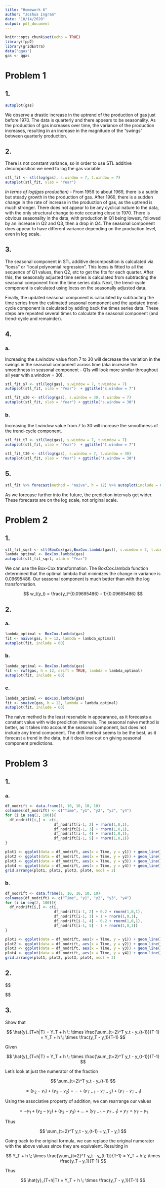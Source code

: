 ```yaml
---
title: "Homework 6"
author: "Joshua Ingram"
date: "10/14/2020"
output: pdf_document
---
```


```r
knitr::opts_chunk$set(echo = TRUE)
library(fpp2)
library(gridExtra)
data("qgas")
gas <- qgas
```

# Problem 1

## 1.

```r
autoplot(gas)
```

We observe a drastic increase in the uptrend of the production of gas just before 1970. The data is quarterly and there appears to be seasonality. As the production of gas increases over time, the variance of the production increases, resulting in an increase in the magnitude of the "swings" between quarterly production.

## 2.

There is not constant variance, so in order to use STL additive decomposition we need to log the gas variable.

```r
stl_fit <- stl(log(gas), s.window = 7, t.window = 7)
autoplot(stl_fit, xlab = "Year")
```

*In terms of log(gas production)* - From 1956 to about 1969, there is a subtle but steady growth in the production of gas. After 1969, there is a sudden change in the rate of increase in the production of gas, as the uptrend is much stronger. There does not appear to be any cyclical nature to the data, with the only structural change to note occuring close to 1970. There is obvious seasonality in the data, with production in Q1 being lowest, followed by an increase in Q2 and Q3, then a drop in Q4. The seasonal component does appear to have different variance depending on the production level, even in log scale.

## 3.

The seasonal component in STL additive decomposition is calculated via "loess" or "local polynomial regression". This loess is fitted to all the sequence of Q1 values, then Q2, etc to get the fits for each quarter. After this, the seasonally adjusted time series is calculated from subtracting the seasonal component from the time series data. Next, the trend-cycle component is calculated using loess on the seasonally adjusted data. 

Finally, the updated seasonal component is calculated by subtracting the time series from the estimated seasonal component and the updated trend-cycle component is calculated by adding back the times series data. These steps are repeated several times to calculate the seasonal component (and trend-cycle and remainder).

## 4.

### a.

Increasing the s.window value from 7 to 30 will decrease the variation in the swings in the seasonal component across time (aka increase the smoothness in seasonal component - Q1s will look more similar throughout all year with s.window = 30).

```r
stl_fit_s7 <- stl(log(gas), s.window = 7, t.window = 7)
autoplot(stl_fit, xlab = "Year")  + ggtitle("s.window = 7")

stl_fit_s30 <- stl(log(gas), s.window = 30, t.window = 7)
autoplot(stl_fit, xlab = "Year") + ggtitle("s.window = 30")
```


### b.

Increasing the t.window value from 7 to 30 will increase the smoothness of the trend-cycle component.

```r
stl_fit_t7 <- stl(log(gas), s.window = 7, t.window = 7)
autoplot(stl_fit, xlab = "Year")  + ggtitle("t.window = 7")

stl_fit_t30 <- stl(log(gas), s.window = 7, t.window = 30)
autoplot(stl_fit, xlab = "Year") + ggtitle("t.window = 30")
```


## 5.

```r
stl_fit %>% forecast(method = "naive", h = 12) %>% autoplot(include = 60, xlab = "Year", title = "3-year Forecast of Australian Gas Production")
```

As we forecase further into the future, the prediction intervals get wider. These forecasts are on the log scale, not original scale.

# Problem 2

## 1.

```r
stl_fit_sqrt <- stl(BoxCox(gas,BoxCox.lambda(gas)), s.window = 7, t.window = 7)
lambda_optimal <- BoxCox.lambda(gas)
autoplot(stl_fit_sqrt, xlab = "Year")
```

We can use the Box-Cox transformation. The BoxCox.lambda function determined that the optimal lambda that minimizes the change in variance is 0.09695486. Our seasonal component is much better than with the log transformation.

$$
w_t(y_t) = \frac{y_t^{0.09695486} - 1}{0.09695486}
$$

## 2.

### a.

```r
lambda_optimal <- BoxCox.lambda(gas)
fit <- naive(gas, h = 12, lambda = lambda_optimal)
autoplot(fit, include = 60)
```


### b.

```r
lambda_optimal <- BoxCox.lambda(gas)
fit <- rwf(gas, h = 12, drift = TRUE, lambda = lambda_optimal)
autoplot(fit, include = 60)
```


### c.

```r
lambda_optimal <- BoxCox.lambda(gas)
fit <- snaive(gas, h = 12, lambda = lambda_optimal)
autoplot(fit, include = 60)
```

The naive method is the least resonable in appearance, as it forecasts a constant value with wide prediction intervals. The seasonal naive method is better, as it takes into account the seasonal component, but does not include any trend component. The drift method seems to be the best, as it forecast a trend in the data, but it does lose out on giving seasonal component predictions.

# Problem 3

## 1.

### a.

```r
df_nodrift <- data.frame(1, 10, 10, 10, 10)
colnames(df_nodrift) <- c("Time", "y1", "y2", "y3", "y4")
for (i in seq(2, 100)){
  df_nodrift[i,] <- c(i,
                      df_nodrift[i-1, 2] + rnorm(1,0,1),
                      df_nodrift[i-1, 3] + rnorm(1,0,1),
                      df_nodrift[i-1, 4] + rnorm(1,0,1),
                      df_nodrift[i-1, 5] + rnorm(1,0,1))
}

plot1 <- ggplot(data = df_nodrift, aes(x = Time, y = y1)) + geom_line() + labs(title = "Random Walk, No Drift", x = "Time", y = "y")
plot2 <- ggplot(data = df_nodrift, aes(x = Time, y = y2)) + geom_line() + labs(title = "Random Walk, No Drift", x = "Time", y = "y")
plot3 <- ggplot(data = df_nodrift, aes(x = Time, y = y3)) + geom_line() + labs(title = "Random Walk, No Drift", x = "Time", y = "y")
plot4 <- ggplot(data = df_nodrift, aes(x = Time, y = y4)) + geom_line() + labs(title = "Random Walk, No Drift", x = "Time", y = "y")
grid.arrange(plot1, plot2, plot3, plot4, ncol = 2)
```


### b.

```r
df_nodrift <- data.frame(1, 10, 10, 10, 10)
colnames(df_nodrift) <- c("Time", "y1", "y2", "y3", "y4")
for (i in seq(2, 100)){
  df_nodrift[i,] <- c(i,
                      df_nodrift[i-1, 2] + 0.2 + rnorm(1,0,1),
                      df_nodrift[i-1, 3] + 1 + rnorm(1,0,1),
                      df_nodrift[i-1, 4] - 0.2 + rnorm(1,0,1),
                      df_nodrift[i-1, 5] - 1 + rnorm(1,0,1))
}

plot1 <- ggplot(data = df_nodrift, aes(x = Time, y = y1)) + geom_line() + labs(title = "Random Walk, Drift = 0.2", x = "Time", y = "y")
plot2 <- ggplot(data = df_nodrift, aes(x = Time, y = y2)) + geom_line() + labs(title = "Random Walk, Drift = 1", x = "Time", y = "y")
plot3 <- ggplot(data = df_nodrift, aes(x = Time, y = y3)) + geom_line() + labs(title = "Random Walk, Drift = -0.2", x = "Time", y = "y")
plot4 <- ggplot(data = df_nodrift, aes(x = Time, y = y4)) + geom_line() + labs(title = "Random Walk, Drift = -1", x = "Time", y = "y")
grid.arrange(plot1, plot2, plot3, plot4, ncol = 2)
```


## 2.

$$

$$

## 3.

Show that

$$
\hat{y}_{T+h|T} = Y_T + h \; \times \frac{\sum_{t=2}^T y_t - y_{t-1}}{T-1} = Y_T + h \; \times \frac{y_T - y_1}{T-1}
$$

Given 

$$
\hat{y}_{T+h|T} = Y_T + h \; \times \frac{\sum_{t=2}^T y_t - y_{t-1}}{T-1}
$$

Let's look at just the numerator of the fraction

$$
\sum_{t=2}^T y_t - y_{t-1}
$$

$$
= (y_2 - y_{1}) + (y_3 - y_{2}) + ... + (y_{T-1} - y_{T-2}) + (y_T - y_{T-1})
$$

Using the associative property of addition, we can rearrange our values

$$
= -y_1 + (y_2 - y_2) + (y_3 - y_3) + ... + (y_{T-1} - y_{T-1}) + y_T = y_T - y_1
$$

Thus

$$
\sum_{t=2}^T y_t - y_{t-1} = y_T - y_1
$$

Going back to the original formula, we can replace the original numerator with the above values since they are equivalent. Resulting in

$$
Y_T + h \; \times \frac{\sum_{t=2}^T y_t - y_{t-1}}{T-1} = Y_T + h \; \times \frac{y_T - y_1}{T-1}
$$

Thus

$$
\hat{y}_{T+h|T} = Y_T + h \; \times \frac{y_T - y_1}{T-1}
$$